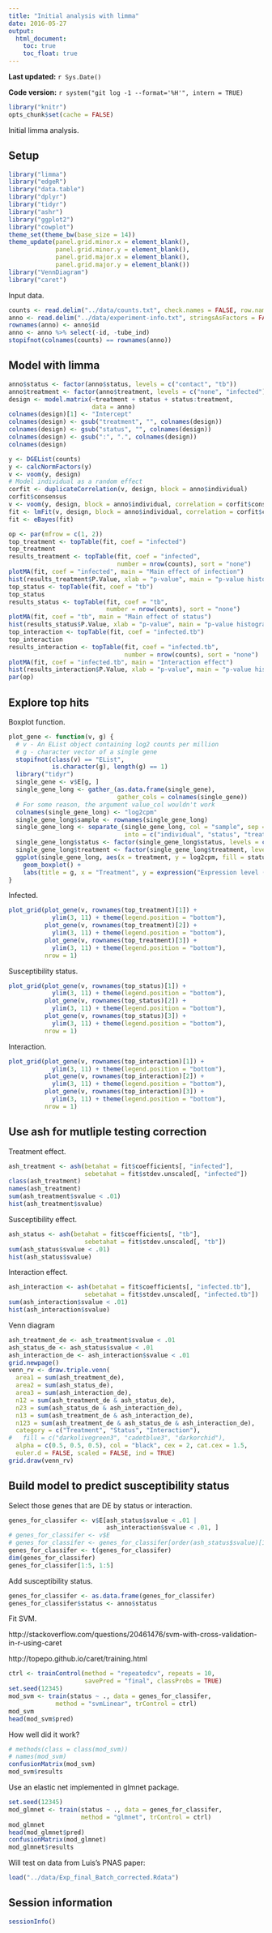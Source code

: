 ```yaml
---
title: "Initial analysis with limma"
date: 2016-05-27
output:
  html_document:
    toc: true
    toc_float: true
---
```


**Last updated:** `r Sys.Date()`

**Code version:** `r system("git log -1 --format='%H'", intern = TRUE)`

```r
library("knitr")
opts_chunk$set(cache = FALSE)
```

Initial limma analysis.

## Setup

```r
library("limma")
library("edgeR")
library("data.table")
library("dplyr")
library("tidyr")
library("ashr")
library("ggplot2")
library("cowplot")
theme_set(theme_bw(base_size = 14))
theme_update(panel.grid.minor.x = element_blank(),
             panel.grid.minor.y = element_blank(),
             panel.grid.major.x = element_blank(),
             panel.grid.major.y = element_blank())
library("VennDiagram")
library("caret")
```

Input data.

```r
counts <- read.delim("../data/counts.txt", check.names = FALSE, row.names = 1)
anno <- read.delim("../data/experiment-info.txt", stringsAsFactors = FALSE)
rownames(anno) <- anno$id
anno <- anno %>% select(-id, -tube_ind)
stopifnot(colnames(counts) == rownames(anno))
```

## Model with limma

```r
anno$status <- factor(anno$status, levels = c("contact", "tb"))
anno$treatment <- factor(anno$treatment, levels = c("none", "infected"))
design <- model.matrix(~treatment + status + status:treatment,
                       data = anno)
colnames(design)[1] <- "Intercept"
colnames(design) <- gsub("treatment", "", colnames(design))
colnames(design) <- gsub("status", "", colnames(design))
colnames(design) <- gsub(":", ".", colnames(design))
colnames(design)
```

```r
y <- DGEList(counts)
y <- calcNormFactors(y)
v <- voom(y, design)
# Model individual as a random effect
corfit <- duplicateCorrelation(v, design, block = anno$individual)
corfit$consensus
v <- voom(y, design, block = anno$individual, correlation = corfit$consensus)
fit <- lmFit(v, design, block = anno$individual, correlation = corfit$consensus)
fit <- eBayes(fit)
```

```r
op <- par(mfrow = c(1, 2))
top_treatment <- topTable(fit, coef = "infected")
top_treatment
results_treatment <- topTable(fit, coef = "infected",
                              number = nrow(counts), sort = "none")
plotMA(fit, coef = "infected", main = "Main effect of infection")
hist(results_treatment$P.Value, xlab = "p-value", main = "p-value histogram")
top_status <- topTable(fit, coef = "tb")
top_status
results_status <- topTable(fit, coef = "tb",
                           number = nrow(counts), sort = "none")
plotMA(fit, coef = "tb", main = "Main effect of status")
hist(results_status$P.Value, xlab = "p-value", main = "p-value histogram")
top_interaction <- topTable(fit, coef = "infected.tb")
top_interaction
results_interaction <- topTable(fit, coef = "infected.tb",
                                number = nrow(counts), sort = "none")
plotMA(fit, coef = "infected.tb", main = "Interaction effect")
hist(results_interaction$P.Value, xlab = "p-value", main = "p-value histogram")
par(op)
```

## Explore top hits

Boxplot function.

```r
plot_gene <- function(v, g) {
  # v - An EList object containing log2 counts per million
  # g - character vector of a single gene
  stopifnot(class(v) == "EList",
            is.character(g), length(g) == 1)
  library("tidyr")
  single_gene <- v$E[g, ]
  single_gene_long <- gather_(as.data.frame(single_gene),
                              gather_cols = colnames(single_gene))
  # For some reason, the argument value_col wouldn't work
  colnames(single_gene_long) <- "log2cpm"
  single_gene_long$sample <- rownames(single_gene_long)
  single_gene_long <- separate_(single_gene_long, col = "sample", sep = "-",
                                into = c("individual", "status", "treatment"))
  single_gene_long$status <- factor(single_gene_long$status, levels = c("contact", "tb"))
  single_gene_long$treatment <- factor(single_gene_long$treatment, levels = c("none", "infected"))
  ggplot(single_gene_long, aes(x = treatment, y = log2cpm, fill = status)) +
    geom_boxplot() +
    labs(title = g, x = "Treatment", y = expression("Expression level (" * log[2] * " cpm)"))
}
```

Infected.

```r
plot_grid(plot_gene(v, rownames(top_treatment)[1]) +
            ylim(3, 11) + theme(legend.position = "bottom"),
          plot_gene(v, rownames(top_treatment)[2]) +
            ylim(3, 11) + theme(legend.position = "bottom"),
          plot_gene(v, rownames(top_treatment)[3]) +
            ylim(3, 11) + theme(legend.position = "bottom"),
          nrow = 1)
```

Susceptibility status.

```r
plot_grid(plot_gene(v, rownames(top_status)[1]) +
            ylim(3, 11) + theme(legend.position = "bottom"),
          plot_gene(v, rownames(top_status)[2]) +
            ylim(3, 11) + theme(legend.position = "bottom"),
          plot_gene(v, rownames(top_status)[3]) +
            ylim(3, 11) + theme(legend.position = "bottom"),
          nrow = 1)
```

Interaction.

```r
plot_grid(plot_gene(v, rownames(top_interaction)[1]) +
            ylim(3, 11) + theme(legend.position = "bottom"),
          plot_gene(v, rownames(top_interaction)[2]) +
            ylim(3, 11) + theme(legend.position = "bottom"),
          plot_gene(v, rownames(top_interaction)[3]) +
            ylim(3, 11) + theme(legend.position = "bottom"),
          nrow = 1)
```

## Use ash for mutliple testing correction

Treatment effect.

```r
ash_treatment <- ash(betahat = fit$coefficients[, "infected"],
                     sebetahat = fit$stdev.unscaled[, "infected"])
class(ash_treatment)
names(ash_treatment)
sum(ash_treatment$svalue < .01)
hist(ash_treatment$svalue)
```

Susceptibility effect.

```r
ash_status <- ash(betahat = fit$coefficients[, "tb"],
                     sebetahat = fit$stdev.unscaled[, "tb"])
sum(ash_status$svalue < .01)
hist(ash_status$svalue)
```

Interaction effect.

```r
ash_interaction <- ash(betahat = fit$coefficients[, "infected.tb"],
                     sebetahat = fit$stdev.unscaled[, "infected.tb"])
sum(ash_interaction$svalue < .01)
hist(ash_interaction$svalue)
```

Venn diagram

```r
ash_treatment_de <- ash_treatment$svalue < .01
ash_status_de <- ash_status$svalue < .01
ash_interaction_de <- ash_interaction$svalue < .01
grid.newpage()
venn_rv <- draw.triple.venn(
  area1 = sum(ash_treatment_de),
  area2 = sum(ash_status_de),
  area3 = sum(ash_interaction_de),
  n12 = sum(ash_treatment_de & ash_status_de),
  n23 = sum(ash_status_de & ash_interaction_de),
  n13 = sum(ash_treatment_de & ash_interaction_de),
  n123 = sum(ash_treatment_de & ash_status_de & ash_interaction_de),
  category = c("Treatment", "Status", "Interaction"),
#   fill = c("darkolivegreen3", "cadetblue3", "darkorchid"),
  alpha = c(0.5, 0.5, 0.5), col = "black", cex = 2, cat.cex = 1.5,
  euler.d = FALSE, scaled = FALSE, ind = TRUE)
grid.draw(venn_rv)
```


## Build model to predict susceptibility status

Select those genes that are DE by status or interaction.

```r
genes_for_classifer <- v$E[ash_status$svalue < .01 |
                           ash_interaction$svalue < .01, ]
# genes_for_classifer <- v$E
# genes_for_classifer <- genes_for_classifer[order(ash_status$svalue)[1:3000], ]
genes_for_classifer <- t(genes_for_classifer)
dim(genes_for_classifer)
genes_for_classifer[1:5, 1:5]
```

Add susceptibility status.

```r
genes_for_classifer <- as.data.frame(genes_for_classifer)
genes_for_classifer$status <- anno$status
```

Fit SVM.

http://stackoverflow.com/questions/20461476/svm-with-cross-validation-in-r-using-caret

http://topepo.github.io/caret/training.html

```r
ctrl <- trainControl(method = "repeatedcv", repeats = 10,
                     savePred = "final", classProbs = TRUE)
set.seed(12345)
mod_svm <- train(status ~ ., data = genes_for_classifer,
             method = "svmLinear", trControl = ctrl)
mod_svm
head(mod_svm$pred)
```

How well did it work?

```r
# methods(class = class(mod_svm))
# names(mod_svm)
confusionMatrix(mod_svm)
mod_svm$results
```

Use an elastic net implemented in glmnet package.

```r
set.seed(12345)
mod_glmnet <- train(status ~ ., data = genes_for_classifer,
                    method = "glmnet", trControl = ctrl)
mod_glmnet
head(mod_glmnet$pred)
confusionMatrix(mod_glmnet)
mod_glmnet$results
```

Will test on data from Luis's PNAS paper:

```r
load("../data/Exp_final_Batch_corrected.Rdata")
```

## Session information

```r
sessionInfo()
```
